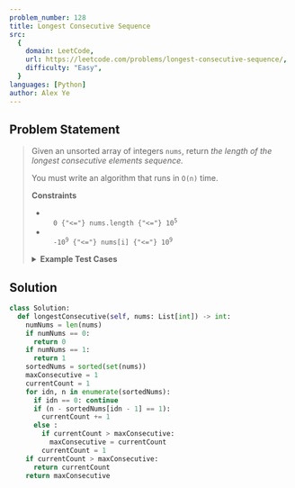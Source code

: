```yaml
---
problem_number: 128
title: Longest Consecutive Sequence
src:
  {
    domain: LeetCode,
    url: https://leetcode.com/problems/longest-consecutive-sequence/,
    difficulty: "Easy",
  }
languages: [Python]
author: Alex Ye
---
```


## Problem Statement

<blockquote src={frontmatter.src_url}>

Given an unsorted array of integers `nums`, return _the length of the longest consecutive elements sequence._

You must write an algorithm that runs in `O(n)` time.

**Constraints**

- <code>
    0 {"<="} nums.length {"<="} 10<sup>5</sup>
  </code>
- <code>
    -10<sup>9</sup> {"<="} nums[i] {"<="} 10<sup>9</sup>
  </code>

<details>
<summary><strong>Example Test Cases</strong></summary>

**Example 1:**

```
Input: nums = [100,4,200,1,3,2]
Output: 4
Explanation: The longest consecutive elements sequence is [1, 2, 3, 4]. Therefore its length is 4.
```

**Example 2:**

```
Input: nums = [0,3,7,2,5,8,4,6,0,1]
Output: 9
```

</details>
</blockquote>

## Solution

```python
class Solution:
  def longestConsecutive(self, nums: List[int]) -> int:
    numNums = len(nums)
    if numNums == 0:
      return 0
    if numNums == 1:
      return 1
    sortedNums = sorted(set(nums))
    maxConsecutive = 1
    currentCount = 1
    for idn, n in enumerate(sortedNums):
      if idn == 0: continue
      if (n - sortedNums[idn - 1] == 1):
        currentCount += 1
      else :
        if currentCount > maxConsecutive:
          maxConsecutive = currentCount
        currentCount = 1
    if currentCount > maxConsecutive:
      return currentCount
    return maxConsecutive
```
